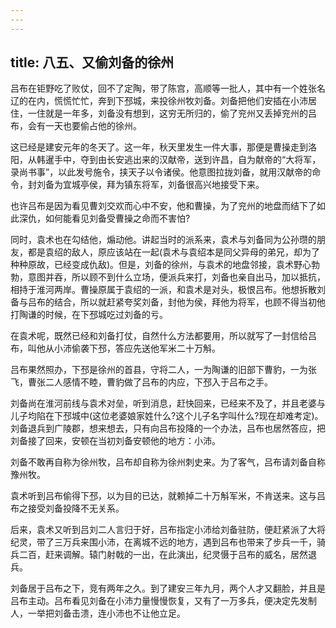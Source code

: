 ```yaml
---
---
---
```

title: 八五、又偷刘备的徐州
---



吕布在钜野吃了败仗，回不了定陶，带了陈宫，高顺等一批人，其中有一个姓张名辽的在内，慌慌忙忙，奔到下邳城，来投徐州牧刘备。刘备把他们安插在小沛居住，一住就是一年多，刘备没有想到，这穷无所归的，偷了兖州又丢掉兖州的吕布，会有一天也要偷占他的徐州。

这已经是建安元年的冬天了。这一年，秋天里发生一件大事，那便是曹操走到洛阳，从韩暹手中，夺到由长安逃出来的汉献帝，送到许昌，自为献帝的“大将军，录尚书事”，以此发号施令，挟天子以令诸侯。他意图拉拢刘备，就用汉献帝的命令，封刘备为宜城亭侯，拜为镇东将军，刘备很高兴地接受下来。

也许吕布是因为看见曹刘交欢而心中不安，他和曹操，为了兖州的地盘而结下了如此深仇，如何能看见刘备受曹操之命而不害怕?

同时，袁术也在勾结他，煽动他。讲起当时的派系来，袁术与刘备同为公孙瓒的朋友，都是袁绍的敌人，原应该站在一起(袁术与袁绍本是同父异母的弟兄，却为了种种原故，已经变成仇敌)。但是，刘备的徐州，与袁术的地盘邻接，袁术野心勃勃，意图并吞，所以顾不到什么立场，便派兵来打，刘备也亲自出马，加以抵抗，相持于淮河两岸。曹操原属于袁绍的一派，和袁术是对头，极恨吕布。他想拆散刘备与吕布的结合，所以就赶紧夸奖刘备，封他为侯，拜他为将军，也顾不得当初他打陶谦的时候，在下邳城吃过刘备的亏。

在袁术呢，既然已经和刘备打仗，自然什么方法都要用，所以就写了一封信给吕布，叫他从小沛偷袭下邳，答应先送他军米二十万斛。

吕布果然照办，下邳是徐州的首县，守将二人，一为陶谦的旧部下曹豹，一为张飞，曹张二人感情不睦，曹豹做了吕布的内应，下邳入于吕布之手。

刘备尚在淮河前线与袁术对垒，听到消息，赶快回来，已经来不及了，并且老婆与儿子均陷在下邳城中(这位老婆娘家姓什么?这个儿子名字叫什么?现在却难考定)。刘备退兵到广陵郡，想来想去，只有向吕布投降的一个办法，吕布也居然答应，把刘备接了回来，安顿在当初刘备安顿他的地方：小沛。

刘备不敢再自称为徐州牧，吕布却自称为徐州刺史来。为了客气，吕布请刘备自称豫州牧。

袁术听到吕布偷得下邳，以为目的已达，就赖掉二十万斛军米，不肯送来。这与吕布之接受刘备投降不无关系。

后来，袁术又听到吕刘二人言归于好，吕布指定小沛给刘备驻防，便赶紧派了大将纪灵，带了三万兵来围小沛，在离城不远的地方，遇到吕布也带来了步兵一千，骑兵二百，赶来调解。辕门射戟的一出，在此演出，纪灵慑于吕布的威名，居然退兵。

刘备居于吕布之下，竞有两年之久。到了建安三年九月，两个人才又翻脸，并且是吕布主动。吕布看见刘备在小沛力量慢慢恢复，又有了一万多兵，便决定先发制人，一举把刘备击溃，连小沛也不让他立足。
